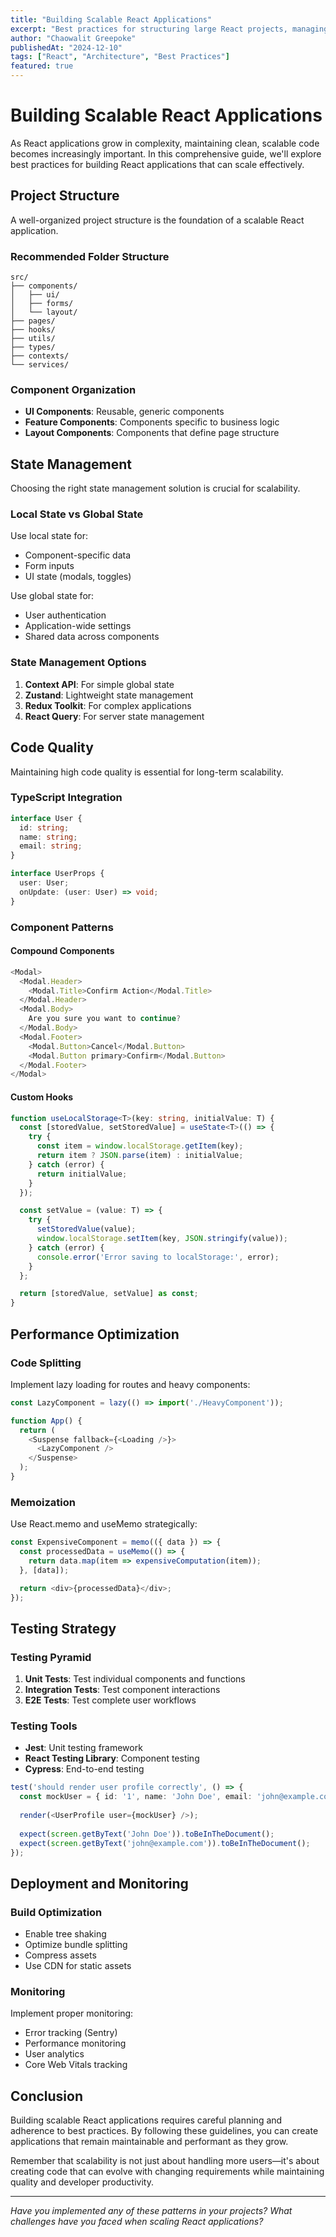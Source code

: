 ```yaml
---
title: "Building Scalable React Applications"
excerpt: "Best practices for structuring large React projects, managing state, and maintaining code quality as your application grows."
author: "Chaowalit Greepoke"
publishedAt: "2024-12-10"
tags: ["React", "Architecture", "Best Practices"]
featured: true
---
```


# Building Scalable React Applications

As React applications grow in complexity, maintaining clean, scalable code becomes increasingly important. In this comprehensive guide, we'll explore best practices for building React applications that can scale effectively.

## Project Structure

A well-organized project structure is the foundation of a scalable React application.

### Recommended Folder Structure

```
src/
├── components/
│   ├── ui/
│   ├── forms/
│   └── layout/
├── pages/
├── hooks/
├── utils/
├── types/
├── contexts/
└── services/
```

### Component Organization

- **UI Components**: Reusable, generic components
- **Feature Components**: Components specific to business logic
- **Layout Components**: Components that define page structure

## State Management

Choosing the right state management solution is crucial for scalability.

### Local State vs Global State

Use local state for:
- Component-specific data
- Form inputs
- UI state (modals, toggles)

Use global state for:
- User authentication
- Application-wide settings
- Shared data across components

### State Management Options

1. **Context API**: For simple global state
2. **Zustand**: Lightweight state management
3. **Redux Toolkit**: For complex applications
4. **React Query**: For server state management

## Code Quality

Maintaining high code quality is essential for long-term scalability.

### TypeScript Integration

```typescript
interface User {
  id: string;
  name: string;
  email: string;
}

interface UserProps {
  user: User;
  onUpdate: (user: User) => void;
}
```

### Component Patterns

#### Compound Components

```typescript
<Modal>
  <Modal.Header>
    <Modal.Title>Confirm Action</Modal.Title>
  </Modal.Header>
  <Modal.Body>
    Are you sure you want to continue?
  </Modal.Body>
  <Modal.Footer>
    <Modal.Button>Cancel</Modal.Button>
    <Modal.Button primary>Confirm</Modal.Button>
  </Modal.Footer>
</Modal>
```

#### Custom Hooks

```typescript
function useLocalStorage<T>(key: string, initialValue: T) {
  const [storedValue, setStoredValue] = useState<T>(() => {
    try {
      const item = window.localStorage.getItem(key);
      return item ? JSON.parse(item) : initialValue;
    } catch (error) {
      return initialValue;
    }
  });

  const setValue = (value: T) => {
    try {
      setStoredValue(value);
      window.localStorage.setItem(key, JSON.stringify(value));
    } catch (error) {
      console.error('Error saving to localStorage:', error);
    }
  };

  return [storedValue, setValue] as const;
}
```

## Performance Optimization

### Code Splitting

Implement lazy loading for routes and heavy components:

```typescript
const LazyComponent = lazy(() => import('./HeavyComponent'));

function App() {
  return (
    <Suspense fallback={<Loading />}>
      <LazyComponent />
    </Suspense>
  );
}
```

### Memoization

Use React.memo and useMemo strategically:

```typescript
const ExpensiveComponent = memo(({ data }) => {
  const processedData = useMemo(() => {
    return data.map(item => expensiveComputation(item));
  }, [data]);

  return <div>{processedData}</div>;
});
```

## Testing Strategy

### Testing Pyramid

1. **Unit Tests**: Test individual components and functions
2. **Integration Tests**: Test component interactions
3. **E2E Tests**: Test complete user workflows

### Testing Tools

- **Jest**: Unit testing framework
- **React Testing Library**: Component testing
- **Cypress**: End-to-end testing

```typescript
test('should render user profile correctly', () => {
  const mockUser = { id: '1', name: 'John Doe', email: 'john@example.com' };
  
  render(<UserProfile user={mockUser} />);
  
  expect(screen.getByText('John Doe')).toBeInTheDocument();
  expect(screen.getByText('john@example.com')).toBeInTheDocument();
});
```

## Deployment and Monitoring

### Build Optimization

- Enable tree shaking
- Optimize bundle splitting
- Compress assets
- Use CDN for static assets

### Monitoring

Implement proper monitoring:

- Error tracking (Sentry)
- Performance monitoring
- User analytics
- Core Web Vitals tracking

## Conclusion

Building scalable React applications requires careful planning and adherence to best practices. By following these guidelines, you can create applications that remain maintainable and performant as they grow.

Remember that scalability is not just about handling more users—it's about creating code that can evolve with changing requirements while maintaining quality and developer productivity.

---

*Have you implemented any of these patterns in your projects? What challenges have you faced when scaling React applications?*